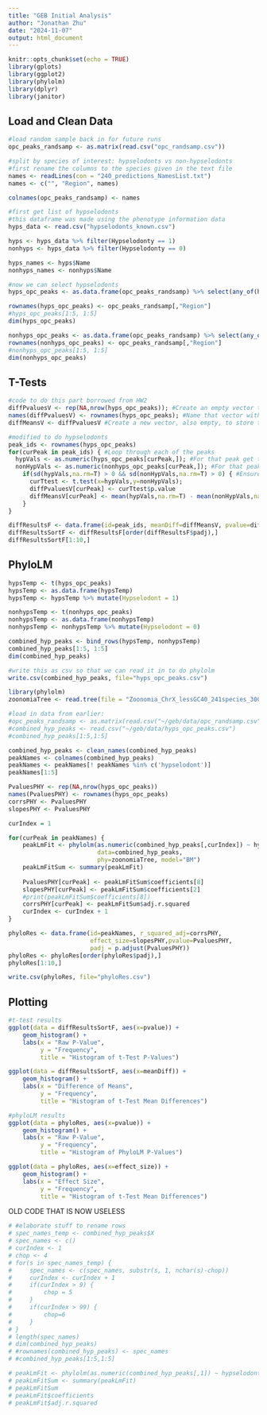 ```yaml
---
title: "GEB Initial Analysis"
author: "Jonathan Zhu"
date: "2024-11-07"
output: html_document
---
```


```r
knitr::opts_chunk$set(echo = TRUE)
library(gplots)
library(ggplot2)
library(phylolm)
library(dplyr)
library(janitor)
```

## Load and Clean Data

```r
#load random sample back in for future runs
opc_peaks_randsamp <- as.matrix(read.csv("opc_randsamp.csv"))

#split by species of interest: hypselodonts vs non-hypselodonts
#first rename the columns to the species given in the text file
names <- readLines(con = "240_predictions_NamesList.txt")
names <- c("", "Region", names)

colnames(opc_peaks_randsamp) <- names

#first get list of hypselodonts
#this dataframe was made using the phenotype information data
hyps_data <- read.csv("hypselodonts_known.csv")

hyps <- hyps_data %>% filter(Hypselodonty == 1)
nonhyps <- hyps_data %>% filter(Hypselodonty == 0)

hyps_names <- hyps$Name
nonhyps_names <- nonhyps$Name

#now we can select hypselodonts
hyps_opc_peaks <- as.data.frame(opc_peaks_randsamp) %>% select(any_of(hyps_names))

rownames(hyps_opc_peaks) <- opc_peaks_randsamp[,"Region"]
#hyps_opc_peaks[1:5, 1:5]
dim(hyps_opc_peaks)

nonhyps_opc_peaks <- as.data.frame(opc_peaks_randsamp) %>% select(any_of(nonhyps_names))
rownames(nonhyps_opc_peaks) <- opc_peaks_randsamp[,"Region"]
#nonhyps_opc_peaks[1:5, 1:5]
dim(nonhyps_opc_peaks)
```

## T-Tests

```r
#code to do this part borrowed from HW2
diffPvaluesV <- rep(NA,nrow(hyps_opc_peaks)); #Create an empty vector to store the p-values per open chromatin region in
names(diffPvaluesV) <- rownames(hyps_opc_peaks); #Name that vector with the peak names
diffMeansV <- diffPvaluesV #Create a new vector, also empty, to store the differences across species

#modified to do hypselodonts
peak_ids <- rownames(hyps_opc_peaks)
for(curPeak in peak_ids) { #Loop through each of the peaks
  hypVals <- as.numeric(hyps_opc_peaks[curPeak,]); #For that peak get the HYPSELODONT predicitons
  nonHypVals <- as.numeric(nonhyps_opc_peaks[curPeak,]); #For that peak get the NON-HYPSELODONT predicitons
    if(sd(hypVals,na.rm=T) > 0 && sd(nonHypVals,na.rm=T) > 0) { #Ensure that standard deviation greater than 0
      curTtest <- t.test(x=hypVals,y=nonHypVals);
      diffPvaluesV[curPeak] <- curTtest$p.value
      diffMeansV[curPeak] <- mean(hypVals,na.rm=T) - mean(nonHypVals,na.rm=T);
    }
}

diffResultsF <- data.frame(id=peak_ids, meanDiff=diffMeansV, pvalue=diffPvaluesV, padj = p.adjust(diffPvaluesV))
diffResultsSortF <- diffResultsF[order(diffResultsF$padj),]
diffResultsSortF[1:10,]
```

## PhyloLM

```r
hypsTemp <- t(hyps_opc_peaks)
hypsTemp <- as.data.frame(hypsTemp)
hypsTemp <- hypsTemp %>% mutate(Hypselodont = 1)

nonhypsTemp <- t(nonhyps_opc_peaks)
nonhypsTemp <- as.data.frame(nonhypsTemp)
nonhypsTemp <- nonhypsTemp %>% mutate(Hypselodont = 0)

combined_hyp_peaks <- bind_rows(hypsTemp, nonhypsTemp)
combined_hyp_peaks[1:5, 1:5]
dim(combined_hyp_peaks)

#write this as csv so that we can read it in to do phylolm
write.csv(combined_hyp_peaks, file="hyps_opc_peaks.csv")
```

```r
library(phylolm)
zoonomiaTree <- read.tree(file = "Zoonomia_ChrX_lessGC40_241species_30Consensus.tree")

#load in data from earlier:
#opc_peaks_randsamp <- as.matrix(read.csv("~/geb/data/opc_randsamp.csv"))
#combined_hyp_peaks <- read.csv("~/geb/data/hyps_opc_peaks.csv")
#combined_hyp_peaks[1:5,1:5]

combined_hyp_peaks <- clean_names(combined_hyp_peaks)
peakNames <- colnames(combined_hyp_peaks)
peakNames <- peakNames[! peakNames %in% c('hypselodont')]
peakNames[1:5]
```

```r
PvaluesPHY <- rep(NA,nrow(hyps_opc_peaks))
names(PvaluesPHY) <- rownames(hyps_opc_peaks)
corrsPHY <- PvaluesPHY
slopesPHY <- PvaluesPHY

curIndex = 1

for(curPeak in peakNames) {
    peakLmFit <- phylolm(as.numeric(combined_hyp_peaks[,curIndex]) ~ hypselodont, 
                         data=combined_hyp_peaks, 
                         phy=zoonomiaTree, model="BM")
    peakLmFitSum <- summary(peakLmFit)
    
    PvaluesPHY[curPeak] <- peakLmFitSum$coefficients[8]
    slopesPHY[curPeak] <- peakLmFitSum$coefficients[2]
    #print(peakLmFitSum$coefficients[8])
    corrsPHY[curPeak] <- peakLmFitSum$adj.r.squared
    curIndex <- curIndex + 1
}

phyloRes <- data.frame(id=peakNames, r_squared_adj=corrsPHY,
                       effect_size=slopesPHY,pvalue=PvaluesPHY, 
                       padj = p.adjust(PvaluesPHY))
phyloRes <- phyloRes[order(phyloRes$padj),]
phyloRes[1:10,]

write.csv(phyloRes, file="phyloRes.csv")
```

## Plotting

```r
#t-test results
ggplot(data = diffResultsSortF, aes(x=pvalue)) +
    geom_histogram() +
    labs(x = "Raw P-Value",
         y = "Frequency",
         title = "Histogram of t-Test P-Values")

ggplot(data = diffResultsSortF, aes(x=meanDiff)) +
    geom_histogram() +
    labs(x = "Difference of Means",
         y = "Frequency",
         title = "Histogram of t-Test Mean Differences")

#phyloLM results
ggplot(data = phyloRes, aes(x=pvalue)) +
    geom_histogram() +
    labs(x = "Raw P-Value",
         y = "Frequency",
         title = "Histogram of PhyloLM P-Values")

ggplot(data = phyloRes, aes(x=effect_size)) +
    geom_histogram() +
    labs(x = "Effect Size",
         y = "Frequency",
         title = "Histogram of t-Test Mean Differences")
```

OLD CODE THAT IS NOW USELESS

```r

# #elaborate stuff to rename rows
# spec_names_temp <- combined_hyp_peaks$X
# spec_names <- c()
# curIndex <- 1
# chop <- 4
# for(s in spec_names_temp) {
#     spec_names <- c(spec_names, substr(s, 1, nchar(s)-chop))
#     curIndex <- curIndex + 1
#     if(curIndex > 9) {
#         chop = 5
#     }
#     if(curIndex > 99) {
#         chop=6
#     }
# }
# length(spec_names)
# dim(combined_hyp_peaks)
# #rownames(combined_hyp_peaks) <- spec_names
# #combined_hyp_peaks[1:5,1:5]

# peakLmFit <- phylolm(as.numeric(combined_hyp_peaks[,1]) ~ hypselodont, data=combined_hyp_peaks, phy=zoonomiaTree, model="BM")
# peakLmFitSum <- summary(peakLmFit)
# peakLmFitSum
# peakLmFit$coefficients
# peakLmFit$adj.r.squared

```


